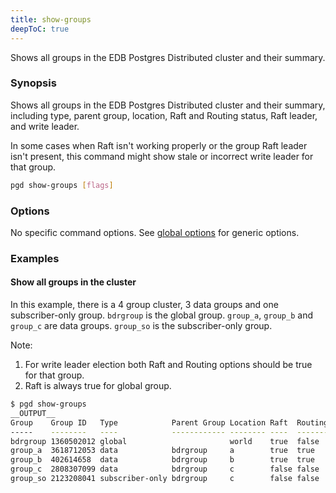 ```yaml
---
title: show-groups
deepToC: true
---
```


Shows all groups in the EDB Postgres Distributed cluster and their summary.

### Synopsis

Shows all groups in the EDB Postgres Distributed cluster and their summary, including type, parent group, location, Raft and Routing status, Raft leader, and write leader.

In some cases when Raft isn't working properly or the group Raft leader isn't present, this command might show stale or incorrect write leader for that group.


```sh
pgd show-groups [flags]
```

### Options

No specific command options. See [global options](../command_ref#options-inherited-from-parent-commands) for generic options.

### Examples


#### Show all groups in the cluster

In this example, there is a 4 group cluster, 3 data groups and one subscriber-only group. `bdrgroup` is the global group. `group_a`, `group_b` and `group_c` are data groups. `group_so` is the subscriber-only group.

Note:
1. For write leader election both Raft and Routing options should be true for that group.
2. Raft is always true for global group.

```bash
$ pgd show-groups
__OUTPUT__
Group    Group ID   Type            Parent Group Location Raft  Routing Raft Leader Write Leader
-----    --------   ----            ------------ -------- ----  ------- ----------- ------------
bdrgroup 1360502012 global                       world    true  false   bdr-a2
group_a  3618712053 data            bdrgroup     a        true  true    bdr-a2      bdr-a1
group_b  402614658  data            bdrgroup     b        true  true    bdr-b1      bdr-b1
group_c  2808307099 data            bdrgroup     c        false false
group_so 2123208041 subscriber-only bdrgroup     c        false false
```


